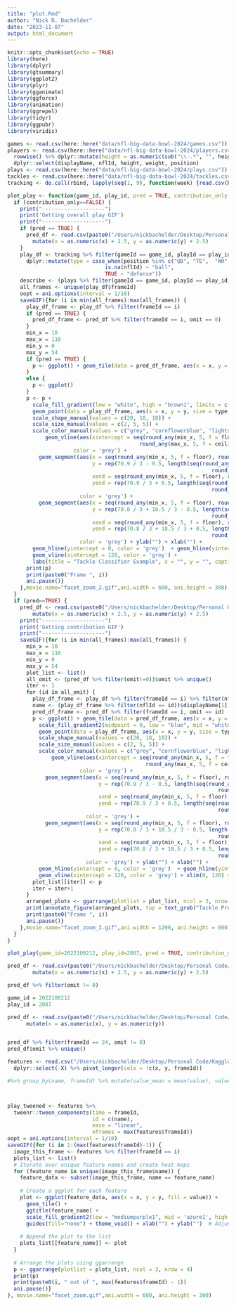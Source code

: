 ```yaml
---
title: "plot.Rmd"
author: "Nick R. Bachelder"
date: "2023-11-07"
output: html_document
---
```


```r
knitr::opts_chunk$set(echo = TRUE)
library(here)
library(dplyr)
library(gtsummary)
library(ggplot2)
library(plyr)
library(gganimate)
library(ggforce)
library(animation)
library(ggrepel)
library(tidyr)
library(ggpubr)
library(viridis)
```

```r
games <- read.csv(here::here("data/nfl-big-data-bowl-2024/games.csv"))
players <- read.csv(here::here("data/nfl-big-data-bowl-2024/players.csv")) %>% 
  rowwise() %>% dplyr::mutate(height = as.numeric(sub("\\-.*", "", height))*12 + as.numeric(sub('.+-(.+)', '\\1', height))) %>% ungroup() %>%
  dplyr::select(displayName, nflId, height, weight, position)
plays <- read.csv(here::here("data/nfl-big-data-bowl-2024/plays.csv"))
tackles <- read.csv(here::here("data/nfl-big-data-bowl-2024/tackles.csv"))
tracking <- do.call(rbind, lapply(seq(1, 9), function(week) {read.csv(here::here(paste0("data/nfl-big-data-bowl-2024/tracking_a_week_", week, ".csv")))}))
```

```r
plot_play <- function(game_id, play_id, pred = TRUE, contribution_only = FALSE) {
  if (contribution_only==FALSE) {
    print("--------------------")
    print('Getting overall play GIF')
    print("--------------------")
    if (pred == TRUE) {
      pred_df <- read.csv(paste0("/Users/nickbachelder/Desktop/Personal Code/Kaggle/Tackles/", game_id, "_", play_id, ".csv")) %>% dplyr::select(-X) %>% 
        mutate(x = as.numeric(x) + 2.5, y = as.numeric(y) + 2.5) 
    }
    play_df <- tracking %>% filter(gameId == game_id, playId == play_id) %>%
      dplyr::mutate(type = case_when(position %in% c("QB", "TE",  "WR", "G", "OLB", "RB", "C", "FB") ~ "offense", 
                               is.na(nflId) ~ "ball",
                               TRUE ~ "defense"))
    describe <- (plays %>% filter(gameId == game_id, playId == play_id))$playDescription[1]
    all_frames <- unique(play_df$frameId)
    oopt = ani.options(interval = 1/10)
    saveGIF({for (i in min(all_frames):max(all_frames)) {
      play_df_frame <- play_df %>% filter(frameId == i)
      if (pred == TRUE) {
        pred_df_frame <- pred_df %>% filter(frameId == i, omit == 0) 
      }
      min_x = 10
      max_x = 110
      min_y = 0
      max_y = 54
      if (pred == TRUE) {
        p <- ggplot() + geom_tile(data = pred_df_frame, aes(x = x, y = y, fill = prob), width = 10, height = 10)
      }
      else {
        p <- ggplot()
      }
      p <- p +
        scale_fill_gradient(low = "white", high = "brown1", limits = c(0, 1)) + 
        geom_point(data = play_df_frame, aes(x = x, y = y, size = type, color = type, shape = type))  +
        scale_shape_manual(values = c(20, 18, 18)) +
        scale_size_manual(values = c(2, 5, 5)) +
        scale_color_manual(values = c("grey", "cornflowerblue", "lightseagreen")) +
            geom_vline(aes(xintercept = seq(round_any(min_x, 5, f = floor), 
                                          round_any(max_x, 5, f = ceiling), by = 5)), 
                     color = 'grey') +
          geom_segment(aes(x = seq(round_any(min_x, 5, f = floor), round_any(max_x, 5, f = ceiling), by = 1 ), 
                           y = rep(70.9 / 3 - 0.5, length(seq(round_any(min_x, 5, f = floor), 
                                                                 round_any(max_x, 5, f = ceiling), by = 1 )) ), 
                           xend = seq(round_any(min_x, 5, f = floor), round_any(max_x, 5, f = ceiling), by = 1 ), 
                           yend = rep(70.9 / 3 + 0.5, length(seq(round_any(min_x, 5, f = floor), 
                                                                 round_any(max_x, 5, f = ceiling), by = 1 ))) ), 
                       color = 'grey') +
          geom_segment(aes(x = seq(round_any(min_x, 5, f = floor), round_any(max_x, 5, f = ceiling), by = 1 ), 
                           y = rep(70.8 / 3 + 18.5 / 3 - 0.5, length(seq(round_any(min_x, 5, f = floor), 
                                                                 round_any(max_x, 5, f = ceiling), by = 1 )) ), 
                           xend = seq(round_any(min_x, 5, f = floor), round_any(max_x, 5, f = ceiling), by = 1 ), 
                           yend = rep(70.8 / 3 + 18.5 / 3 + 0.5, length(seq(round_any(min_x, 5, f = floor), 
                                                                 round_any(max_x, 5, f = ceiling), by = 1 ))) ), 
                       color = 'grey') + ylab("") + xlab("") + 
        geom_hline(yintercept = 0, color = 'grey')  + geom_hline(yintercept = 54, color = 'grey') + geom_vline(xintercept = 0, color = 'grey') + 
        geom_vline(xintercept = 120, color = 'grey') +
        labs(title = "Tackle Classifier Example", x = "", y = "", caption = describe) + xlim(0, 120) + ylim(0, 54) + theme_minimal() 
      print(p)
      print(paste0("Frame ", i))
      ani.pause()}
    },movie.name="facet_zoom_2.gif",ani.width = 600, ani.height = 300)
  }
  if (pred==TRUE) {
    pred_df <- read.csv(paste0("/Users/nickbachelder/Desktop/Personal Code/Kaggle/Tackles/", game_id, "_", play_id, ".csv")) %>% dplyr::select(-X) %>% 
        mutate(x = as.numeric(x) + 2.5, y = as.numeric(y) + 2.5) 
    print("--------------------")
    print('Getting contribution GIF')
    print("--------------------")
    saveGIF({for (i in min(all_frames):max(all_frames)) {
      min_x = 10
      max_x = 110
      min_y = 0
      max_y = 54
      plot_list <- list()
      all_omit <- (pred_df %>% filter(omit!=0))$omit %>% unique()
      iter <- 1
      for (id in all_omit) {
        play_df_frame <- play_df %>% filter(frameId == i) %>% filter(nflId == id | type == 'ball')
        name <- (play_df_frame %>% filter(nflId == id))$displayName[1]
        pred_df_frame <- pred_df %>% filter(frameId == i, omit == id) 
        p <- ggplot() + geom_tile(data = pred_df_frame, aes(x = x, y = y, fill = prob), width = 10, height = 10)  +
          scale_fill_gradient2(midpoint = 0, low = "blue", mid = "white", high = "brown1", limits = c(-.1, .1)) +
          geom_point(data = play_df_frame, aes(x = x, y = y, size = type, color = type, shape = type))  +
          scale_shape_manual(values = c(20, 18, 18)) +
          scale_size_manual(values = c(2, 5, 5)) +
          scale_color_manual(values = c("grey", "cornflowerblue", "lightseagreen")) +
              geom_vline(aes(xintercept = seq(round_any(min_x, 5, f = floor), 
                                            round_any(max_x, 5, f = ceiling), by = 5)), 
                       color = 'grey') +
            geom_segment(aes(x = seq(round_any(min_x, 5, f = floor), round_any(max_x, 5, f = ceiling), by = 1 ), 
                             y = rep(70.9 / 3 - 0.5, length(seq(round_any(min_x, 5, f = floor), 
                                                                   round_any(max_x, 5, f = ceiling), by = 1 )) ), 
                             xend = seq(round_any(min_x, 5, f = floor), round_any(max_x, 5, f = ceiling), by = 1 ), 
                             yend = rep(70.9 / 3 + 0.5, length(seq(round_any(min_x, 5, f = floor), 
                                                                   round_any(max_x, 5, f = ceiling), by = 1 ))) ), 
                         color = 'grey') +
            geom_segment(aes(x = seq(round_any(min_x, 5, f = floor), round_any(max_x, 5, f = ceiling), by = 1 ), 
                             y = rep(70.8 / 3 + 18.5 / 3 - 0.5, length(seq(round_any(min_x, 5, f = floor), 
                                                                   round_any(max_x, 5, f = ceiling), by = 1 )) ), 
                             xend = seq(round_any(min_x, 5, f = floor), round_any(max_x, 5, f = ceiling), by = 1 ), 
                             yend = rep(70.8 / 3 + 18.5 / 3 + 0.5, length(seq(round_any(min_x, 5, f = floor), 
                                                                   round_any(max_x, 5, f = ceiling), by = 1 ))) ), 
                         color = 'grey') + ylab("") + xlab("") + 
          geom_hline(yintercept = 0, color = 'grey')  + geom_hline(yintercept = 54, color = 'grey') + geom_vline(xintercept = 0, color = 'grey') + 
          geom_vline(xintercept = 120, color = 'grey') + xlim(0, 120) + ylim(0, 54) + theme_void() + theme(legend.position = "none") + ggtitle(name)
        plot_list[[iter]] <- p
        iter = iter+1
      }
      arranged_plots <- ggarrange(plotlist = plot_list, ncol = 3, nrow = 4)
      print(annotate_figure(arranged_plots, top = text_grob("Tackle Probability Added",  face = "bold", size = 14)))
      print(paste0("Frame ", i))
      ani.pause()}
    },movie.name="facet_zoom_3.gif",ani.width = 1200, ani.height = 600)
  }
}
```

```r
plot_play(game_id=2022100212, play_id=2007, pred = TRUE, contribution_only = TRUE)
```



```r
pred_df <- read.csv(paste0("/Users/nickbachelder/Desktop/Personal Code/Kaggle/Tackles/", game_id, "_", play_id, ".csv")) %>% dplyr::select(-X) %>% 
        mutate(x = as.numeric(x) + 2.5, y = as.numeric(y) + 2.5) 

pred_df %>% filter(omit != 0)
```





























```r
game_id = 2022100212
play_id = 2007

pred_df <- read.csv(paste0("/Users/nickbachelder/Desktop/Personal Code/Kaggle/Tackles/", game_id, "_", play_id, ".csv")) %>% dplyr::select(-X) %>%
      mutate(x = as.numeric(x), y = as.numeric(y))


pred_df %>% filter(frameId == 24, omit != 0)
pred_df$omit %>% unique()
```






























```r
features <- read.csv("/Users/nickbachelder/Desktop/Personal Code/Kaggle/Tackles/features_2022100204_123.csv") %>% 
  dplyr::select(-X) %>% pivot_longer(cols = !c(x, y, frameId)) 

#%>% group_by(name, frameId) %>% mutate(value_mean = mean(value), value_sd = sd(value), value_normalized = ifelse(value_sd == 0, 0, (value-value_mean)/value_sd )) %>% ungroup()



play_tweened <- features %>%
  tweenr::tween_components(time = frameId, 
                           id = c(name),
                           ease = "linear", 
                           nframes = max(features$frameId))
oopt = ani.options(interval = 1/10)
saveGIF({for (i in 1:(max(features$frameId)-1)) {
  image_this_frame <- features %>% filter(frameId == i) 
  plots_list <- list()
  # Iterate over unique feature names and create heat maps
  for (feature_name in unique(image_this_frame$name)) {
    feature_data <- subset(image_this_frame, name == feature_name)
    
    # Create a ggplot for each feature
    plot <- ggplot(feature_data, aes(x = x, y = y, fill = value)) +
      geom_tile() +
      ggtitle(feature_name) +
      scale_fill_gradient2(low = "mediumpurple1", mid = 'azure1', high = "red", midpoint = 0) + 
      guides(fill="none") + theme_void() + xlab("") + ylab("")  # Adjust the color scale as needed
    
    # Append the plot to the list
    plots_list[[feature_name]] <- plot
  }
  
  # Arrange the plots using ggarrange
  p <- ggarrange(plotlist = plots_list, ncol = 3, nrow = 4)
  print(p)
  print(paste0(i, " out of ", max(features$frameId) - 1))
  ani.pause()}
}, movie.name="facet_zoom.gif",ani.width = 600, ani.height = 300)
```

